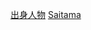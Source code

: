 {{Catnav|頁面分類|人物|各國人物|日本人|各都道府縣人物}}
{{日本行政區劃分類導航|出身人物}}
{{Commonscat|People of Saitama prefecture}}

[[Category:埼玉縣|出身人物]]
[[Category:日本各都道府縣人物|Saitama]]